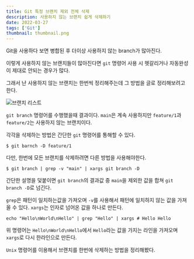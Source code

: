 ```yaml
---
title: Git 특정 브랜치 제외 전체 삭제
description: 사용하지 않는 브랜치 쉽게 삭제하기
date: 2022-03-27
tags: ['Git']
thumbnail: thumbnail.png
---
```


Git을 사용하다 보면 병합된 후 더이상 사용하지 않는 branch가 많아진다.

이렇게 사용하지 않는 브랜치들이 많아진다면 `git` 명령어 사용 시 헷갈리거나 자동완성이 제대로 안되는 경우가 많다.

그래서 난 사용하지 않는 브랜치는 한번씩 정리해주는데 그 방법을 글로 정리해보려고 한다.

![브랜치 리스트](branch-list.png)

`git branch` 명령어를 수행했을때 결과이다. `main`은 계속 사용하지만 `feature/1`과 `feature/2`는 사용하지 않는 브랜치이다.

각각을 삭제하는 방법은 간단한 `git` 명령어를 통해할 수 있다.

```shell
$ git barnch -D feature/1
```

다만, 한번에 모든 브랜치를 삭제하려면 다른 방법을 사용해야한다.

```shell
$ git branch | grep -v "main" | xargs git branch -D
```

간단한 설명을 덫붙이면 `git branch`의 결과값 중 `main`을 제외한 값을 합쳐 `git branch -D`로 넘긴다.

`grep`은 패턴이 일치하는값을 가져오며 `-v`를 사용해서 패턴에 일치하지 않는 값을 가져올 수 있다. `xargs`는 인자로 넘어온 값을 하나로 만든다.

```shell
echo "Hello\nWorld\nHello" | grep "Hello" | xargs # Hello Hello
```

위 명령어는 `Hello\nWorld\nHello`에서 `Hello`라는 값을 가지는 라인을 가져오며 `xargs`로 다시 한라인으로 만든다.

`Unix` 명령어를 이용해서 브랜치를 한번에 삭제하는 방법을 정리해봤다.
